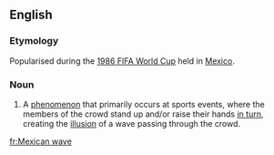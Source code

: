==English==

===Etymology===
Popularised during the [[w:1986 FIFA World Cup|1986 FIFA World Cup]] held in [[Mexico]].

{{wikipedia}}
===Noun===
{{en-noun|sg=[[Mexican]] [[wave]]}}

# A [[phenomenon]] that primarily occurs at sports events, where the members of the crowd stand up and/or raise their hands [[in turn]], creating the [[illusion]] of a wave passing through the crowd.

[[fr:Mexican wave]]